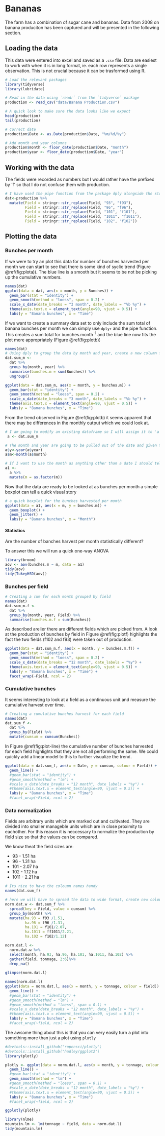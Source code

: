 # Bananas

The farm has a combination of sugar cane and bananas. Data from 2008 on banana produciton has been captured and will be presented in the following section.


## Loading the data

This data were entered into excel and saved as a `.csv` file. Data are easiest to work with when it is in long format, ie. each row represents a single observation. This is not crucial because it can be trasformed using R.

```r
# Load the relevant packages
library(tidyverse)
library(lubridate)

# Read in the data using `readr` from the `tidyverse` package
production <- read_csv("data/Banana Production.csv")

# A quick look to make sure the data looks like we expect
head(production)
tail(production)

# Correct date
production$Date <- as.Date(production$Date, "%m/%d/%y")

# Add month and year columns
production$month <- floor_date(production$Date, "month")
production$year <- floor_date(production$Date, "year")

```

## Working with the data 

The fields were recorded as numbers but I would rather have the prefixed by 'f' so that I do not confuse them with production.

```r
# I have used the pipe function from the package dply alongside the stringr package to do this
dat<-production %>%
  mutate(Field = stringr::str_replace(Field, "93", "f93"),
         Field = stringr::str_replace(Field, "96", "f96"),
         Field = stringr::str_replace(Field, "101", "f101"),
         Field = stringr::str_replace(Field, "1011", "f1011"),
         Field = stringr::str_replace(Field, "102", "f102"))
```

## Plotting the data

### Bunches per month

If we were to try an plot this data for number of bunches harvested per month we can start to see that there is some kind of syclic trend (Figure \@ref(fig:plota)). The blue line is a smooth but it seems to be not be picking up the cumulative numbers.


```r
names(dat)
ggplot(data = dat, aes(x = month, y = Bunches)) +
  geom_bar(stat = "identity") +
  geom_smooth(method = "loess", span = 0.2) +
  scale_x_date(date_breaks = "3 month", date_labels = "%b %y") +
  theme(axis.text.x = element_text(angle=90, vjust = 0.5)) +
  labs(y = "Banana bunches", x = "Time")
```

If we want to create a summary data set to only include the sum total of banana bunches per month we can simply use `dplyr` and the pipe function. This creates a sum total for bunches.month^-1^ and the blue line now fits the plot more appropriately (Figure \@ref(fig:plotb))

```r
names(dat)
# Using dply to group the data by month and year, create a new column for the sum of bunches picked per month, then ungroup
dat.sum_m <- 
  dat %>%
  group_by(month, year) %>%
  summarise(bunches.m = sum(Bunches)) %>%
  ungroup()

```

```r
ggplot(data = dat.sum_m, aes(x = month, y = bunches.m)) +
  geom_bar(stat = "identity") +
  geom_smooth(method = "loess", span = 0.2) +
  scale_x_date(date_breaks = "3 month", date_labels = "%b %y") +
  theme(axis.text.x = element_text(angle=90, vjust = 0.5)) +
  labs(y = "Banana bunches", x = "Time")
```

From the trend observed in Figure \@ref(fig:plotb) it seems apparent that there may be differences in the monthly output which we could look at. 

```r
# I am going to modify an existing dataframe so I will assign it to 'a' as to not back track
 a <- dat.sum_m

# The month and year are going to be pulled out of the date and given their own coloumn
a$y<-year(a$year)
a$m<-month(a$month)

# If I want to use the month as anything other than a date I should tell R it is a factor
a1 <-
  a %>%
  mutate(m = as.factor(m))

```

Now that the data are ready to be looked at as bunches per month a simple boxplot can tell a quick visual story 

```r
# a quick boxplot for the bunches harvested per month
ggplot(data = a1, aes(x = m, y = bunches.m)) +
  geom_boxplot() +
  geom_jitter() +
  labs(y = "Banana bunches", x = "Month")

```

#### Statistics

Are the number of banches harvest per month statistically different?

To answer this we will run a quick one-way ANOVA

```r
library(broom)
aov <- aov(bunches.m ~ m, data = a1)
tidy(aov)
tidy(TukeyHSD(aov))
```


### Bunches per field

```r
# Creating a cum for each month grouped by field
names(dat)
dat.sum_m.f <- 
  dat %>%
  group_by(month, year, Field) %>%
  summarise(bunches.m.f = sum(Bunches))
```

As described arelier there are different fields which are picked from. A look at the production of bunches by field in Figure \@ref(fig:plotf) highlights the fact the two fields (f102 and f93) were taken out of production.

```r

ggplot(data = dat.sum_m.f, aes(x = month, y = bunches.m.f)) +
  geom_bar(stat = "identity") +
  geom_smooth(method = "loess", span = 0.2) +
  scale_x_date(date_breaks = "12 month", date_labels = "%y") +
  theme(axis.text.x = element_text(angle=90, vjust = 0.5)) +
  labs(y = "Banana bunches", x = "Time") +
  facet_wrap(~Field, ncol = 2)
```

### Cumulative bunches

It seems interesting to look at a field as a continuous unit and measure the cumulative harvest over time. 

```r
# Creating a cumulative bunches harvest for each field
names(dat)
dat.sum_f <- 
  dat %>%
  group_by(Field) %>%
  mutate(cumsum = cumsum(Bunches))
```

In Figure \@ref(fig:plot-line) the cumulative number of bunches harvested for each field highlights that they are not all performing the same. We could quickly add a linear model to this to further visualize the trend.

```r

ggplot(data = dat.sum_f, aes(x = Date, y = cumsum, colour = Field)) +
  geom_line() +
  #geom_bar(stat = "identity") +
  #geom_smooth(method = "lm") +
  #scale_x_date(date_breaks = "12 month", date_labels = "%y") +
  #theme(axis.text.x = element_text(angle=90, vjust = 0.5)) +
  labs(y = "Banana bunches", x = "Time") 
  #facet_wrap(~Field, ncol = 2)

```

### Data normalization

Fields are arbitrary units which are marked out and cultivated. They are divided into smaller manageble units which are in close proximity to eachother. For this reason it is neccessary to normalize the production by field size so that the values can be compared.

We know theat the field sizes are: 

* 93 - 1.51 ha
* 96 - 1.31 ha
* 101 - 2.07 ha
* 102 - 1.12 ha
* 1011 - 2.21 ha

```r
# Its nice to have the coloumn names handy
names(dat.sum_f)

# here we will have to spread the data to wide format, create new coloumns for production/ha, gather the data back to long format and drop the nas
norm.dat.w <- dat.sum_f %>%
  spread(key = Field, value = cumsum) %>%
  group_by(month) %>%
  mutate(ha.93 = f93 /1.51,
         ha.96 = f96 /1.31,
         ha.101 = f101/2.07,
         ha.1011 = ff1011/2.21,
         ha.102 = f102/1.12) 

norm.dat.l <-
  norm.dat.w %>%
  select(month, ha.93, ha.96, ha.101, ha.1011, ha.102) %>%
  gather(field, tonnage, 2:6)%>%
  drop_na()
  
glimpse(norm.dat.l)
```

```r
names(norm.dat.l)
ggplot(data = norm.dat.l, aes(x = month, y = tonnage, colour = field)) +
  geom_line() +
  #geom_bar(stat = "identity") +
  #geom_smooth(method = "lm") +
  #geom_smooth(method = "loess", span = 0.1) +
  #scale_x_date(date_breaks = "12 month", date_labels = "%y") +
  #theme(axis.text.x = element_text(angle=90, vjust = 0.5)) +
  labs(y = "Banana bunches", x = "Time") 
  #facet_wrap(~field, ncol = 2)
```

The awsome thing about this is that you can very easily turn a plot into something more than just a plot using `plotly`

```r
#devtools::install_github("ropensci/plotly")
#devtools::install_github("hadley/ggplot2")
library(plotly)

plotly <- ggplot(data = norm.dat.l, aes(x = month, y = tonnage, colour = field)) +
  geom_line() +
  #geom_bar(stat = "identity") +
  geom_smooth(method = "lm") +
  #geom_smooth(method = "loess", span = 0.1) +
  #scale_x_date(date_breaks = "12 month", date_labels = "%y") +
  #theme(axis.text.x = element_text(angle=90, vjust = 0.5)) +
  labs(y = "Banana bunches", x = "Time") 
  #facet_wrap(~field, ncol = 2)

ggplotly(plotly)
```



```r
library(nlme)
mountain.lm <- lm(tonnage ~ field, data = norm.dat.l)
tidy(mountain.lm)
```






